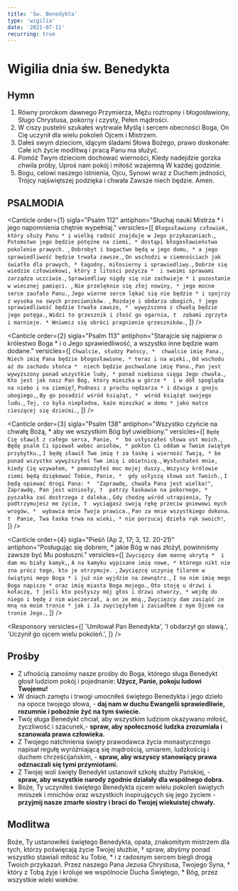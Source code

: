 ```yaml
---
title: 'Św. Benedykta'
type: 'wigilia'
date: '2021-07-11'
recurring: true
---
```


# Wigilia dnia św. Benedykta

<OpeningVersicle />

## Hymn

1. Równy prorokom dawnego Przymierza,
   Mężu roztropny i błogosławiony,
   Sługo Chrystusa, pokorny i czysty,
   Pełen mądrości.
2. W ciszy pustelni szukałeś wytrwale
   Myślą i sercem obecności Boga,
   On Cię uczynił dla wielu pokoleń
   Ojcem i Mistrzem.
3. Dałeś swym dzieciom, idącym śladami
   Słowa Bożego, prawo doskonałe:
   Całe ich życie modlitwą i pracą
   Panu ma służyć.
4. Pomóż Twym dzieciom dochować wierności,
   Kiedy nadejdzie gorzka chwila próby,
   Uproś nam pokój i miłość wzajemną
   W każdej godzinie.
5. Bogu, celowi naszego istnienia,
   Ojcu, Synowi wraz z Duchem jedności,
   Trójcy najświętszej podzięka i chwała
   Zawsze niech będzie. Amen.

## PSALMODIA

<Canticle
  order={1}
  sigla="Psalm 112"
  antiphon="Słuchaj nauki Mistrza * i jego napomnienia chętnie wypełniaj."
  versicles={[
    `Błogosławiony człowiek, który służy Panu *
i wielką radość znajduje w Jego przykazaniach.`,
    `Potomstwo jego będzie potężne na ziemi, *
dostąpi błogosławieństwa pokolenie prawych. `,
    `Dobrobyt i bogactwo będą w jego domu, *
a jego sprawiedliwość będzie trwała zawsze.`,
    `On wschodzi w ciemnościach jak światło dla prawych, *
łagodny, miłosierny i sprawiedliwy.`,
    `Dobrze się wiedzie człowiekowi, który z litości pożycza * 
i swoimi sprawami zarządza uczciwie.`,
    `Sprawiedliwy nigdy się nie zachwieje *
i pozostanie w wiecznej pamięci. `,
    `Nie przelęknie się złej nowiny, *
jego mocne serce zaufało Panu.`,
    `Jego wierne serce lękać się nie będzie *
i spojrzy z wysoka na swych przeciwników. `,
    `Rozdaje i obdarza ubogich, †
jego sprawiedliwość będzie trwała zawsze, * 
wywyższona z chwałą będzie jego potęga.`,
    `Widzi to grzesznik i złość go ogarnia, † 
zębami zgrzyta i marnieje. *
Wniwecz się obróci pragnienie grzeszników.`,
  ]}
/>

<Canticle
  order={2}
  sigla="Psalm 113"
  antiphon="Starajcie się najpierw o królestwo Boga * i o Jego sprawiedliwość, a wszystko inne będzie wam dodane."
  versicles={[
    `Chwalcie, słudzy Pańscy, * 
chwalcie imię Pana.`,
    `Niech imię Pana będzie błogosławione, *
teraz i na wieki.`,
    `Od wschodu aż do zachodu słońca * 
niech będzie pochwalone imię Pana.`,
    `Pan jest wywyższony ponad wszystkie ludy, *
ponad niebiosa sięga Jego chwała.`,
    `Kto jest jak nasz Pan Bóg, który mieszka w górze * 
i w dół spogląda na niebo i na ziemię?`,
    `Podnosi z prochu nędzarza *
i dźwiga z gnoju ubogiego,`,
    `By go posadzić wśród książąt, * 
wśród książąt swojego ludu.`,
    `Tej, co była niepłodna, każe mieszkać w domu *
jako matce cieszącej się dziećmi.`,
  ]}
/>

<Canticle
  order={3}
  sigla="Psalm 138"
  antiphon="Wszystko czyńcie na chwałę Bożą, * aby we wszystkim Bóg był uwielbiony."
  versicles={[
    `Będę Cię sławił z całego serca, Panie, * 
bo usłyszałeś słowa ust moich.`,
    `Będę psalm Ci śpiewał wobec aniołów, *
pokłon Ci oddam w Twoim świętym przybytku.`,
    `I będę sławił Twe imię †
za łaskę i wierność Twoją, *
bo ponad wszystko wywyższyłeś Twe imię i obietnicę.`,
    `Wysłuchałeś mnie, kiedy Cię wzywałem, *
pomnożyłeś moc mojej duszy.`,
    `Wszyscy królowie ziemi będą dziękować Tobie, Panie, * 
gdy usłyszą słowa ust Twoich.`,
    `I będą opiewać drogi Pana: * 
"Zaprawdę, chwała Pana jest wielka!"`,
    `Zaprawdę, Pan jest wzniosły, † 
patrzy łaskawie na pokornego, * 
pyszałka zaś dostrzega z daleka.`,
    `Gdy chodzę wśród utrapienia, Ty podtrzymujesz me życie, † 
wyciągasz swoją rękę przeciw gniewowi mych wrogów, * 
wybawia mnie Twoja prawica.`,
    `Pan za mnie wszystkiego dokona. † 
Panie, Twa łaska trwa na wieki, *
 nie porzucaj dzieła rąk swoich!`,
  ]}
/>

<Canticle
  order={4}
  sigla="Pieśń (Ap 2, 17; 3, 12. 20-21)"
  antiphon="Posługując się dobrem, * jakie Bóg w nas złożył, powinniśmy zawsze być Mu posłuszni."
  versicles={[
    `Zwycięzcy dam mannę ukrytą * 
i dam mu biały kamyk,`,
    `A na kamyku wypisane imię nowe, *
którego nikt nie zna prócz tego, kto je otrzymuje. `,
    `Zwycięzcę uczynię filarem w świątyni mego Boga *
i już nie wyjdzie na zewnątrz.`,
    `I na nim imię mego Boga napiszę *
oraz imię miasta Boga mojego.`,
    `Oto stoję u drzwi i kołaczę, †
jeśli kto posłyszy mój głos i drzwi otworzy, *
wejdę do niego i będę z nim wieczerzał, a on ze mną.`,
    `Zwycięzcy dam zasiąść ze mną na moim tronie *
jak i Ja zwyciężyłem i zasiadłem z mym Ojcem na tronie Jego.`,
  ]}
/>

<Passage
  sigla="Flp 4, 8-9"
  passage="W końcu, siostry i bracia, miejcie na uwadze wszystko, co jest prawdziwe, co godne czci i sprawiedliwe, co czyste, miłe i szlachetne, wszystko, co jest cnotą i zasługuje na pochwałę. Czyńcie to, czego się nauczyliście i co przyjęliście, co usłyszeliście i zobaczyliście we mnie. A Bóg pokoju niech będzie z wami."
/>

<Responsory
  versicles={[
    'Umiłował Pan Benedykta',
    'I obdarzył go sławą.',
    'Uczynił go ojcem wielu pokoleń.',
  ]}
/>

<Magnificat isEve antiphon="Raduje się Kościół z chwały świetego Benedykta, * radują się ci, którzy na ziemi wielbią swojego ojca, / żyjącego przed Bogiem wśród rzeszy wybranych." />

## Prośby

- Z ufnością zanośmy nasze prośby do Boga, którego sługa Benedykt głosił ludziom pokój i pojednanie: **Użycz, Panie, pokoju ludowi Twojemu!**
- W dniach zamętu i trwogi umocniłeś świętego Benedykta i jego dzieło na opoce twojego słowa, - **daj nam w duchu Ewangelii sprawiedliwie, rozumnie i pobożnie żyć na tym świecie.**
- Twój sługa Benedykt chciał, aby wszystkim ludziom okazywano miłość, życzliwość i szacunek,- **spraw, aby społeczność ludzka zrozumiała i szanowała prawa człowieka.**
- Z Twojego natchnienia święty prawodawca życia monastycznego napisał regułę wyróżniającą się mądrością, umiarem, ludzkością i duchem chrześcijańskim, - **spraw, aby wszyscy stanowiący prawa odznaczali się tymi przymiotami.**
- Z Twojej woli święty Benedykt ustanowił szkołę służby Pańskiej, - **spraw, aby wszystkie narody zgodnie działały dla wspólnego dobra.**
- Boże, Ty uczyniłeś świętego Benedykta ojcem wielu pokoleń świętych mniszek i mnichów oraz wszystkich inspirujących się jego życiem - **przyjmij nasze zmarłe siostry i braci do Twojej wiekuistej chwały.**

<CustomIntercessions />

<KyrieEleison />

<LordsPrayer />

## Modlitwa

Boże, Ty ustanowiłeś świętego Benedykta, opata, znakomitym mistrzem dla tych, którzy poświęcają życie Twojej służbie, † spraw, abyśmy ponad wszystko stawiali miłość ku Tobie, * i z radosnym sercem biegli drogą Twoich przykazań. Przez naszego Pana Jezusa Chrystusa, Twojego Syna, † który z Tobą żyje i króluje we wspólnocie Ducha Świętego, * Bóg, przez wszystkie wieki wieków.

<Amen />

<BlessingAndConcludingVersicle />

<SalveRegina />

